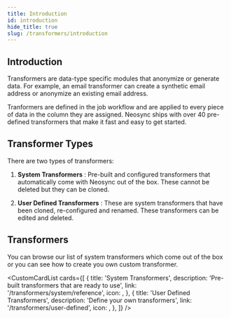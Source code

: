 ```yaml
---
title: Introduction
id: introduction
hide_title: true
slug: /transformers/introduction
---
```







<DocPageHeader title="Transformers" />

## Introduction

Transformers are data-type specific modules that anonymize or generate data. For example, an email transformer can create a synthetic email address or anonymize an existing email address.

Tranformers are defined in the job workflow and are applied to every piece of data in the column they are assigned. Neosync ships with over 40 pre-defined transformers that make it fast and easy to get started.

<DocsImage href="https://assets.nucleuscloud.com/neosync/docs/udt-home.png" />

## Transformer Types

There are two types of transformers:

1. **System Transformers** : Pre-built and configured transformers that automatically come with Neosync out of the box. These cannot be deleted but they can be cloned.

2. **User Defined Transformers** : These are system transformers that have been cloned, re-configured and renamed. These transformers can be edited and deleted.

## Transformers

You can browse our list of system transformers which come out of the box or you can see how to create you own custom transformer.

<CustomCardList
  cards={[
    {
      title: 'System Transformers',
      description: 'Pre-built transformers that are ready to use',
      link: '/transformers/system/reference',
      icon: <IoBuildOutline />,
    },
    {
      title: 'User Defined Transformers',
      description: 'Define your own transformers',
      link: '/transformers/user-defined',
      icon: <GoCode />,
    },
  ]}
/>
